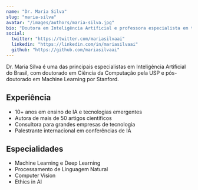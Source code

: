 ```yaml
---
name: "Dr. Maria Silva"
slug: "maria-silva"
avatar: "/images/authors/maria-silva.jpg"
bio: "Doutora em Inteligência Artificial e professora especialista em tecnologias emergentes. Mais de 10 anos de experiência em ensino e desenvolvimento de IA."
social:
  twitter: "https://twitter.com/mariasilvaai"
  linkedin: "https://linkedin.com/in/mariasilvaai"
  github: "https://github.com/mariasilvaai"
---
```


Dr. Maria Silva é uma das principais especialistas em Inteligência Artificial do Brasil, com doutorado em Ciência da Computação pela USP e pós-doutorado em Machine Learning por Stanford.

## Experiência

- 10+ anos em ensino de IA e tecnologias emergentes
- Autora de mais de 50 artigos científicos
- Consultora para grandes empresas de tecnologia
- Palestrante internacional em conferências de IA

## Especialidades

- Machine Learning e Deep Learning
- Processamento de Linguagem Natural
- Computer Vision
- Ethics in AI